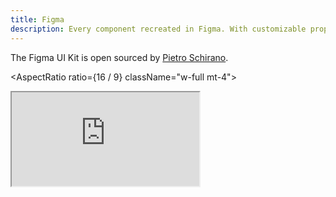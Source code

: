 ```yaml
---
title: Figma
description: Every component recreated in Figma. With customizable props, typography and icons.
---
```


The Figma UI Kit is open sourced by [Pietro Schirano](https://twitter.com/skirano).

<AspectRatio ratio={16 / 9} className="w-full mt-4">
  <iframe
    src="https://embed.figma.com/file/1203061493325953101/hf_embed?community_viewer=true&embed_host=tintta&hub_file_id=1203061493325953101&kind=&viewer=1"
    className="h-full w-full overflow-hidden rounded-lg border bg-muted"
  />
</AspectRatio>

## Grab a copy

https://www.figma.com/community/file/1203061493325953101
